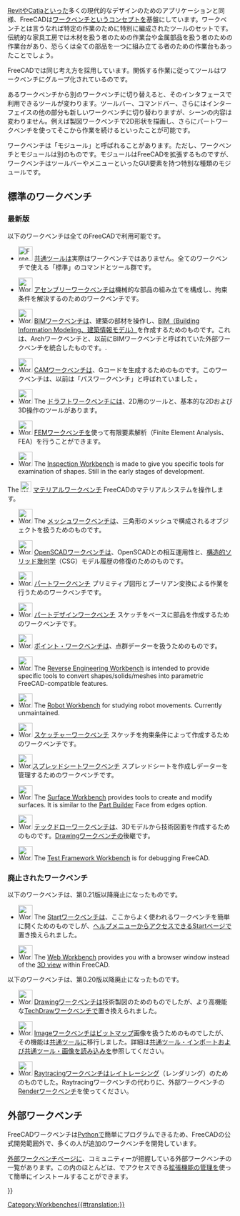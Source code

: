 <languages/>

{{Docnav/ja
|[[Property_editor/ja|プロパティ・エディタ]]
|[[Std_Base/ja|共通ツール]]
|IconL=
|IconR=Freecad.svg
}}

[[wikipedia:Revit|Revit]]や[[wikipedia:CATIA|Catia]]といった多くの現代的なデザインのためのアプリケーションと同様、FreeCADは[[wikipedia:Workbench|ワークベンチ]]というコンセプトを基盤にしています。ワークベンチとは言うなれば特定の作業のために特別に編成されたツールのセットです。伝統的な家具工房では木材を扱う者のための作業台や金属部品を扱う者のための作業台があり、恐らくは全ての部品を一つに組み立てる者のための作業台もあったことでしょう。

FreeCADでは同じ考え方を採用しています。関係する作業に従ってツールはワークベンチにグループ化されているのです。

あるワークベンチから別のワークベンチに切り替えると、そのインタフェースで利用できるツールが変わります。ツールバー、コマンドバー、さらにはインターフェイスの他の部分も新しいワークベンチに切り替わりますが、シーンの内容は変わりません。例えば製図ワークベンチで2D形状を描画し、さらにパートワークベンチを使ってそこから作業を続けるといったことが可能です。

ワークベンチは「モジュール」と呼ばれることがあります。ただし、ワークベンチとモジュールは別のものです。モジュールはFreeCADを拡張するものですが、ワークベンチはツールバーやメニューといったGUI要素を持つ特別な種類のモジュールです。

<span id="Built-in_workbenches"></span>
== 標準のワークベンチ ==

<span id="Current"></span>
=== 最新版 ===

以下のワークベンチは全てのFreeCADで利用可能です。

<!--Please keep this list consistent with Online_Help_Toc, User_hub and Manual:The_FreeCAD_Interface-->
* [[Image:Freecad.svg|32px]] [[Std_Base/ja|共通ツール]]は実際はワークベンチではありません。全てのワークベンチで使える「標準」のコマンドとツール群です。

* [[Image:Workbench_Assembly.svg|32px]] [[Assembly_Workbench/ja|アセンブリーワークベンチ]]は機械的な部品の組み立てを構成し、拘束条件を解決するのためのワークベンチです。 {{Version|1.0}}

* [[Image:Workbench_BIM.svg|32px]] [[BIM_Workbench/ja|BIMワークベンチ]]は、建築の部材を操作し、[https://ja.wikipedia.org/wiki/BIM BIM（Building Information Modeling、建築情報モデル）]を作成するためのものです。これは、Archワークベンチと、以前にBIMワークベンチと呼ばれていた外部ワークベンチを統合したものです。{{VersionMinus|0.21}}.

* [[Image:Workbench_CAM.svg|32px]] [[CAM_Workbench/ja|CAMワークベンチ]]は、Gコードを生成するためのものです。このワークベンチは、以前は「パスワークベンチ」と呼ばれていました {{VersionMinus|0.21}}。

* [[Image:Workbench_Draft.svg|32px]] The [[Draft_Workbench|ドラフトワークベンチ]]には、2D用のツールと、基本的な2Dおよび3D操作のツールがあります。

* [[Image:Workbench_FEM.svg|32px]] [[FEM_Workbench/ja|FEMワークベンチ]]を使って有限要素解析（Finite Element Analysis、FEA）を行うことができます。

* [[Image:Workbench_Inspection.svg|32px]] The [[Inspection_Workbench|Inspection Workbench]] is made to give you specific tools for examination of shapes. Still in the early stages of development.

The [[Image:Workbench_Material.svg|24px]] [[Material_Workbench|マテリアルワークベンチ]] FreeCADのマテリアルシステムを操作します。

* [[Image:Workbench_Mesh.svg|32px]] The [[Mesh_Workbench/ja|メッシュワークベンチ]]は、三角形のメッシュで構成されるオブジェクトを扱うためのものです。

* [[Image:Workbench_OpenSCAD.svg|32px]] [[OpenSCAD_Workbench/ja|OpenSCADワークベンチ]]は、OpenSCADとの相互運用性と、[[Constructive_solid_geometry|構造的ソリッド幾何学]]（CSG）モデル履歴の修復のためのものです。

* [[Image:Workbench_Part.svg|32px]] [[Part_Workbench/ja|パートワークベンチ]] プリミティブ図形とブーリアン変換による作業を行うためのワークベンチです。

* [[Image:Workbench_PartDesign.svg|32px]] [[PartDesign_Workbench/ja|パートデザインワークベンチ]] スケッチをベースに部品を作成するためのワークベンチです。

* [[Image:Workbench_Points.svg|32px]] [[Points_Workbench/ja|ポイント・ワークベンチ]]は、点群データーを扱うためのものです。

* [[Image:Workbench_Reverse_Engineering.svg|32px]] The [[Reverse_Engineering_Workbench|Reverse Engineering Workbench]] is intended to provide specific tools to convert shapes/solids/meshes into parametric FreeCAD-compatible features.

* [[Image:Workbench_Robot.svg|32px]] The [[Robot_Workbench|Robot Workbench]] for studying robot movements. Currently unmaintained.

* [[Image:Workbench_Sketcher.svg|32px]] [[Sketcher_Workbench/ja|スケッチャーワークベンチ]] スケッチを拘束条件によって作成するためのワークベンチです。

* [[Image:Workbench_Spreadsheet.svg|32px]][[Spreadsheet_Workbench/ja|スプレッドシートワークベンチ]] スプレッドシートを作成しデーターを管理するためのワークベンチです。

* [[Image:Workbench_Surface.svg|32px]] The [[Surface_Workbench|Surface Workbench]] provides tools to create and modify surfaces. It is similar to the [[Part_Builder|Part Builder]] Face from edges option.

* [[Image:Workbench_TechDraw.svg|32px]] [[TechDraw_Workbench/ja|テックドローワークベンチ]]は、3Dモデルから技術図面を作成するためのものです。[[Drawing_Workbench|Drawingワークベンチ]]の後継です。

* [[Image:Workbench_Test.svg|32px]] The [[Testing|Test Framework Workbench]] is for debugging FreeCAD.

<span id="Obsolete"></span>
=== 廃止されたワークベンチ ===

以下のワークベンチは、第0.21版以降廃止になったものです。

* [[Image:Workbench_Start.svg|32px]] The [[Start_Workbench|Startワークベンチ]]は、ここからよく使われるワークベンチを簡単に開くためのものでしが、[[Std_Help_Menu/ja|ヘルプメニュー]]からアクセスできるStartページで置き換えられました。

* [[Image:Workbench_Web.svg|32px]] The [[Web_Workbench|Web Workbench]] provides you with a browser window instead of the [[3D_view|3D view]] within FreeCAD.

以下のワークベンチは、第0.20版以降廃止になったものです。

* [[Image:Workbench_Drawing.svg|32px]] [[Drawing_Workbench|Drawingワークベンチ]]は技術製図のためのものでしたが、より高機能な[[TechDraw_Workbench/ja|TechDrawワークベンチ]]で置き換えられました。

* [[Image:Workbench_Image.svg|32px]] [[Image_Workbench|Imageワークベンチ]]はビットマップ画像を扱うためのものでしたが、その機能は[[Std_Base/ja|共通ツール]]に移行しました。詳細は[[Std_Import/ja|共通ツール・インポート]]および[[Std_ViewLoadImage/ja|共通ツール・画像を読み込み]]を参照してください。

* [[Image:Workbench_Raytracing.svg|32px]] [[Raytracing_Workbench|Raytracingワークベンチ]]はレイトレーシング（レンダリング）のためのものでした。Raytracingワークベンチの代わりに、外部ワークベンチの[https://github.com/FreeCAD/FreeCAD-render Renderワークベンチ]を使ってください。

<span id="External_workbenches"></span>
== 外部ワークベンチ ==

FreeCADワークベンチは[[Python/ja|Python]]で簡単にプログラムできるため、FreeCADの公式開発範囲外で、多くの人が追加のワークベンチを開発しています。

[[External_workbenches/ja|外部ワークベンチ]]ページに、コミュニティーが把握している外部ワークベンチの一覧があります。この内のほとんどは、{{MenuCommand|ツール → [[Image:Std_AddonMgr.svg|24px]] 拡張機能の管理}}でアクセスできる[[Std_AddonMgr/ja|拡張機能の管理]]を使って簡単にインストールすることができます。 


{{Docnav/ja
|[[Property_editor/ja|プロパティ・エディタ]]
|[[Std_Base/ja|共通ツール]]
|IconL=
|IconR=Freecad.svg
}}

{{Userdocnavi{{#translation:}}}}
[[Category:Workbenches{{#translation:}}]]